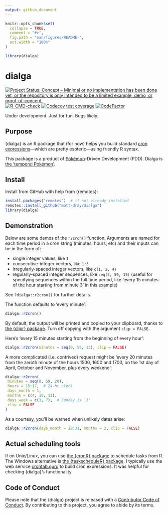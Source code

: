 ```yaml
---
output: github_document
---
```


<!-- README.md is generated from README.Rmd. Please edit that file -->

```r
knitr::opts_chunk$set(
  collapse = TRUE,
  comment = "#>",
  fig.path = "man/figures/README-",
  out.width = "100%"
)

library(dialga)
```

# dialga

<!-- badges: start -->
[![Project Status: Concept – Minimal or no implementation has been done
yet, or the repository is only intended to be a limited example, demo,
or
proof-of-concept.](https://www.repostatus.org/badges/latest/concept.svg)](https://www.repostatus.org/#concept)
[![R-CMD-check](https://github.com/matt-dray/dialga/workflows/R-CMD-check/badge.svg)](https://github.com/matt-dray/dialga/actions)
[![Codecov test coverage](https://codecov.io/gh/matt-dray/dialga/branch/main/graph/badge.svg)](https://codecov.io/gh/matt-dray/dialga?branch=main)
[![CodeFactor](https://www.codefactor.io/repository/github/matt-dray/dialga/badge)](https://www.codefactor.io/repository/github/matt-dray/dialga)
<!-- badges: end -->

Under development. Just for fun. Bugs likely.

## Purpose

{dialga} is an R package that (for now) helps you build standard [cron expressions](https://en.wikipedia.org/wiki/Cron#CRON_expression)---which are pretty esoteric---using friendly R syntax.

This package is a product of [Pokémon](https://www.pokemon.com/uk/)-Driven Development (PDD). Dialga is [the 'temporal Pokémon'](https://bulbapedia.bulbagarden.net/wiki/Dialga_(Pok%C3%A9mon)).

## Install

Install from GitHub with help from {remotes}:

```r
install.packages("remotes")  # if not already installed
remotes::install_github("matt-dray/dialga")
library(dialga)
```

## Demonstration

Below are some demos of the `r2cron()` function. Arguments are named for each time period in a cron string (minutes, hours, etc) and their inputs can be in the form of:

* single integer values, like `1`
* consecutive-integer vectors, like `1:3`
* irregularly-spaced integer vectors, like `c(1, 2, 4)`
* regularly-spaced integer sequences, like `seq(3, 59, 15)` (useful for specifying sequences within the full time period, like 'every 15 minutes of the hour starting from minute 3' in this example)

See `?dialga::r2cron()` for further details.

The function defaults to 'every minute':

```r
dialga::r2cron()
```

By default, the output will be printed and copied to your clipboard, thanks to [the {clipr} package](https://github.com/mdlincoln/clipr). Turn off copying with the argument `clip = FALSE`.

Here's 'every 15 minutes starting from the beginning of every hour':

```r
dialga::r2cron(minutes = seq(0, 59, 15), clip = FALSE)
```

A more complicated (i.e. contrived) request might be 'every 20 minutes from the zeroth minute of the hours 1500, 1600 and 1700, on the 1st day of April, October and November, plus every weekend':

```r
dialga::r2cron(
 minutes = seq(0, 59, 20),
 hours = 15:17,  # 24-hr clock
 days_month = 1,
 months = c(4, 10, 11),
 days_week = c(1, 7),  # Sunday is '1'
 clip = FALSE
)
```

As a courtesy, you'll be warned when unlikely dates arise:

```r
dialga::r2cron(days_month = 28:31, months = 2, clip = FALSE)
```

## Actual scheduling tools

If on Unix/Linux, you can use [the {cronR} package](https://github.com/bnosac/cronR) to schedule tasks from R. The Windows alternative is [the {taskscheduleR} package](https://github.com/bnosac/taskscheduleR). I typically use the web service [crontab.guru](https://crontab.guru) to build cron expressions. It was helpful for checking {dialga}'s functionality.

## Code of Conduct

Please note that the {dialga} project is released with a [Contributor Code of Conduct](https://contributor-covenant.org/version/2/0/CODE_OF_CONDUCT.html). By contributing to this project, you agree to abide by its terms.
